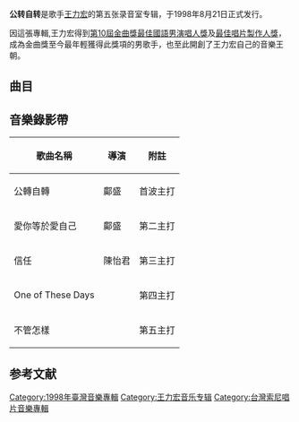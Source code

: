 {{not|公轉}}
{{Infobox Album
| Name = 公转自转
| Type = 專輯
| Artist = [[王力宏|王力宏]]
| Cover = 
| Recorded = 
| Released = 1998年8月21日<ref name=five>{{cite web|title=公轉 自轉 Revolution|url=http://www.5music.com.tw/CDList-C.asp?cdno=425425740617|publisher=五大唱片|language=zh-tw|accessdate=2012-06-22|archive-date=2019-07-27|archive-url=https://web.archive.org/web/20190727200348/http://www.5music.com.tw/CDList-C.asp?cdno=425425740617|dead-url=no}}</ref> 
| Genre = [[华语流行音乐|华语流行音乐]]
| Label =[[台湾索尼音乐娱乐|台湾索尼音乐娱乐]]<ref name=five /> 
| Number =
| Length = 
| Producer = 
| Reviews = 
| Last album = [[好力宏|好力宏]]<br/>(1998年)
| This album = '''公转自转'''<br/> (1998年)
| Next album= [[不可能错过你|不可能错过你]]<br/>(1999年)
}}
'''公转自转'''是歌手[[王力宏|王力宏]]的第五张录音室专辑，于1998年8月21日正式发行。

因這張專輯,王力宏得到[[第10屆金曲獎|第10屆金曲獎]][[最佳華語男歌手獎_(金曲獎)|最佳國語男演唱人獎]]及[[最佳專輯製作人獎_(金曲獎)|最佳唱片製作人獎]]，成為金曲獎至今最年輕獲得此獎項的男歌手，也至此開創了王力宏自己的音樂王朝。

== 曲目 ==
{{tracklist
| total_length =

| title1 = 公轉自轉
| music1 = Waermo
| lyrics1 = 姚謙
| arranger1 = 
| longnote1 = 
| length1 = 

| title2 = 夢想被冷凍
| music2 = 王力宏
| lyrics2 = Fans
| arranger2 = 
| longnote2 = 
| length2 = 

| title3 = 愛你等於愛自己
| music3 = Gicho/S'oderqvust
| lyrics3 = 林夕
| arranger3 = 
| longnote3 = 
| length3 = 

| title4 = One of These Days
| music4 = 王力宏
| lyrics4 = 王力宏
| arranger4 = 
| longnote4 = 
| length4 = 

| title5 = 我的情歌
| music5 = 王力宏
| lyrics5 = 許常德
| arranger5 = 
| longnote5 = 
| length5 = 

| title6 = 信任
| music6 = 童安格/王力宏
| lyrics6 = 姚謙
| arranger6 = 
| longnote6 = 
| length6 = 

| title7 = 不管怎樣
| music7 = 孫偉倫
| lyrics7 = 林夕
| arranger7 = 
| longnote7 = 
| length7 = 

| title8 = 2000年
| music8 = 王力宏
| lyrics8 = 王力宏
| arranger8 =
| longnote8 = 
| length8 =

| title9 = 你以為我是誰
| music9 = 孫偉倫
| lyrics9 = 林夕
| arranger9 = 
| longnote9 = 
| length9 = 

| title10 = Please Come Back to Me
| music10 = 王力宏
| lyrics10 = 鄔裕康
| arranger10 = 
| longnote10 = 
| length10 = 
}}

==音樂錄影帶==
{| class="wikitable"
!歌曲名稱
!導演
!附註
|-
|公轉自轉
|鄺盛
|首波主打
|-
|愛你等於愛自己
|鄺盛
|第二主打
|-
|信任
|陳怡君
|第三主打
|-
|One of These Days
|
|第四主打
|-
|不管怎樣
|
|第五主打
|}

==参考文献==
{{reflist}}

{{王力宏}}
{{新加坡金曲獎最佳專輯}}

[[Category:1998年臺灣音樂專輯|Category:1998年臺灣音樂專輯]]
[[Category:王力宏音乐专辑|Category:王力宏音乐专辑]]
[[Category:台灣索尼唱片音樂專輯|Category:台灣索尼唱片音樂專輯]]